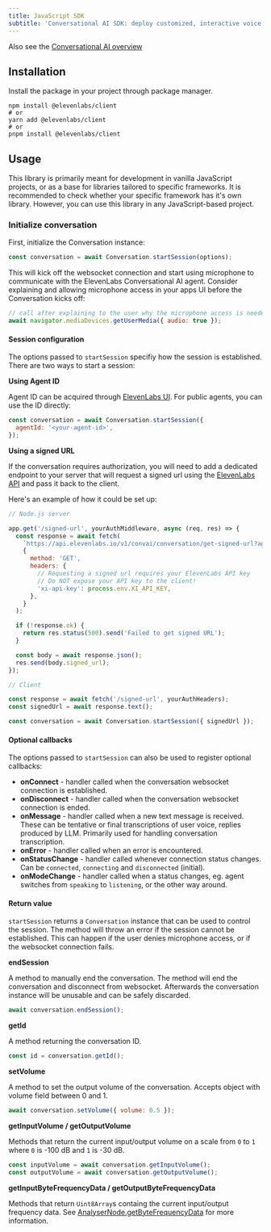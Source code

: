```yaml
---
title: JavaScript SDK
subtitle: 'Conversational AI SDK: deploy customized, interactive voice agents in minutes.'
---
```


<Info>Also see the [Conversational AI overview](/docs/conversational-ai/overview)</Info>

## Installation

Install the package in your project through package manager.

```shell
npm install @elevenlabs/client
# or
yarn add @elevenlabs/client
# or
pnpm install @elevenlabs/client
```

## Usage

This library is primarily meant for development in vanilla JavaScript projects, or as a base for libraries tailored to specific frameworks.
It is recommended to check whether your specific framework has it's own library.
However, you can use this library in any JavaScript-based project.

### Initialize conversation

First, initialize the Conversation instance:

```js
const conversation = await Conversation.startSession(options);
```

This will kick off the websocket connection and start using microphone to communicate with the ElevenLabs Conversational AI agent. Consider explaining and allowing microphone access in your apps UI before the Conversation kicks off:

```js
// call after explaining to the user why the microphone access is needed
await navigator.mediaDevices.getUserMedia({ audio: true });
```

#### Session configuration

The options passed to `startSession` specifiy how the session is established. There are two ways to start a session:

**Using Agent ID**

Agent ID can be acquired through [ElevenLabs UI](https://elevenlabs.io/app/conversational-ai).
For public agents, you can use the ID directly:

```js
const conversation = await Conversation.startSession({
  agentId: '<your-agent-id>',
});
```

**Using a signed URL**

If the conversation requires authorization, you will need to add a dedicated endpoint to your server that
will request a signed url using the [ElevenLabs API](https://elevenlabs.io/docs/introduction) and pass it back to the client.

Here's an example of how it could be set up:

```js
// Node.js server

app.get('/signed-url', yourAuthMiddleware, async (req, res) => {
  const response = await fetch(
    `https://api.elevenlabs.io/v1/convai/conversation/get-signed-url?agent_id=${process.env.AGENT_ID}`,
    {
      method: 'GET',
      headers: {
        // Requesting a signed url requires your ElevenLabs API key
        // Do NOT expose your API key to the client!
        'xi-api-key': process.env.XI_API_KEY,
      },
    }
  );

  if (!response.ok) {
    return res.status(500).send('Failed to get signed URL');
  }

  const body = await response.json();
  res.send(body.signed_url);
});
```

```js
// Client

const response = await fetch('/signed-url', yourAuthHeaders);
const signedUrl = await response.text();

const conversation = await Conversation.startSession({ signedUrl });
```

#### Optional callbacks

The options passed to `startSession` can also be used to register optional callbacks:

- **onConnect** - handler called when the conversation websocket connection is established.
- **onDisconnect** - handler called when the conversation websocket connection is ended.
- **onMessage** - handler called when a new text message is received. These can be tentative or final transcriptions of user voice, replies produced by LLM. Primarily used for handling conversation transcription.
- **onError** - handler called when an error is encountered.
- **onStatusChange** - handler called whenever connection status changes. Can be `connected`, `connecting` and `disconnected` (initial).
- **onModeChange** - handler called when a status changes, eg. agent switches from `speaking` to `listening`, or the other way around.

#### Return value

`startSession` returns a `Conversation` instance that can be used to control the session. The method will throw an error if the session cannot be established. This can happen if the user denies microphone access, or if the websocket connection
fails.

**endSession**

A method to manually end the conversation. The method will end the conversation and disconnect from websocket.
Afterwards the conversation instance will be unusable and can be safely discarded.

```js
await conversation.endSession();
```

**getId**

A method returning the conversation ID.

```js
const id = conversation.getId();
```

**setVolume**

A method to set the output volume of the conversation. Accepts object with volume field between 0 and 1.

```js
await conversation.setVolume({ volume: 0.5 });
```

**getInputVolume / getOutputVolume**

Methods that return the current input/output volume on a scale from `0` to `1` where `0` is -100 dB and `1` is -30 dB.

```js
const inputVolume = await conversation.getInputVolume();
const outputVolume = await conversation.getOutputVolume();
```

**getInputByteFrequencyData / getOutputByteFrequencyData**

Methods that return `Uint8Array`s containg the current input/output frequency data. See [AnalyserNode.getByteFrequencyData](https://developer.mozilla.org/en-US/docs/Web/API/AnalyserNode/getByteFrequencyData) for more information.
